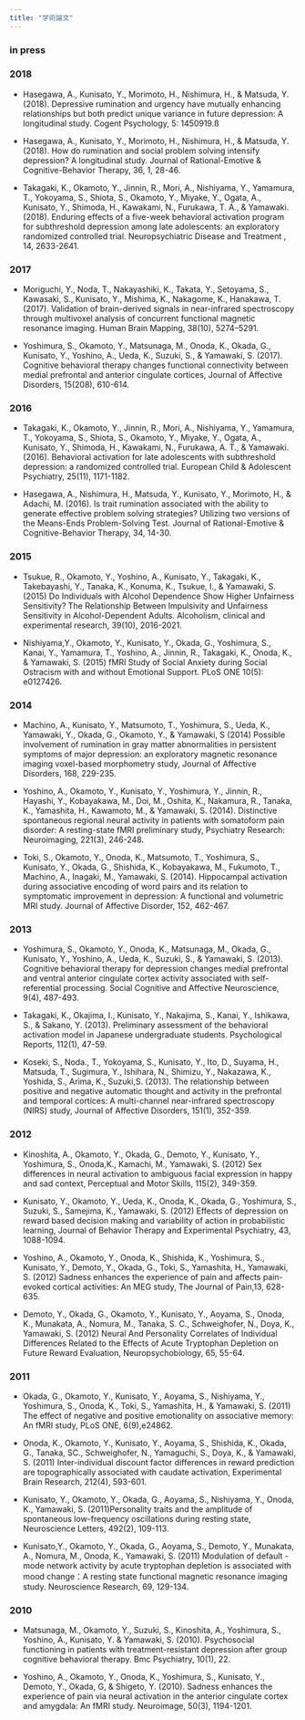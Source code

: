 ```yaml
---
title: "学術論文"
---
```



### in press



### 2018

- Hasegawa, A., Kunisato, Y., Morimoto, H., Nishimura, H., & Matsuda, Y. (2018). Depressive rumination and urgency have mutually enhancing relationships but both predict unique variance in future depression: A longitudinal study. Cogent Psychology, 5: 1450919.ß

- Hasegawa, A., Kunisato, Y., Morimoto, H., Nishimura, H., & Matsuda, Y. (2018). How do rumination and social problem solving intensify depression? A longitudinal study. Journal of Rational-Emotive & Cognitive-Behavior Therapy, 36, 1, 28-46.

- Takagaki, K., Okamoto, Y., Jinnin, R., Mori, A., Nishiyama, Y., Yamamura, T., Yokoyama, S., Shiota, S., Okamoto, Y., Miyake, Y., Ogata, A., Kunisato, Y., Shimoda, H., Kawakami, N., Furukawa, T. A., & Yamawaki. (2018).  Enduring effects of a five-week behavioral activation program for subthreshold depression among late adolescents: an exploratory randomized controlled trial.  Neuropsychiatric Disease and Treatment , 14, 2633-2641.

### 2017

- Moriguchi, Y., Noda, T., Nakayashiki, K., Takata, Y., Setoyama, S., Kawasaki, S., Kunisato, Y., Mishima, K., Nakagome, K., Hanakawa, T. (2017). Validation of brain-derived signals in near-infrared spectroscopy through multivoxel analysis of concurrent functional magnetic resonance imaging. Human Brain Mapping, 38(10), 5274–5291. 

- Yoshimura, S., Okamoto, Y., Matsunaga, M., Onoda, K., Okada, G., Kunisato, Y., Yoshino, A., Ueda, K., Suzuki, S., & Yamawaki, S. (2017). Cognitive behavioral therapy changes functional connectivity between medial prefrontal and anterior cingulate cortices, Journal of Affective Disorders, 15(208), 610-614.
 
### 2016
 
- Takagaki, K., Okamoto, Y., Jinnin, R., Mori, A., Nishiyama, Y., Yamamura, T., Yokoyama, S., Shiota, S., Okamoto, Y., Miyake, Y., Ogata, A., Kunisato, Y., Shimoda, H., Kawakami, N., Furukawa, A. T., & Yamawaki. (2016). Behavioral activation for late adolescents with subthreshold depression: a randomized controlled trial. European Child & Adolescent Psychiatry, 25(11), 1171-1182.
 
- Hasegawa, A., Nishimura, H., Matsuda, Y., Kunisato, Y., Morimoto, H., & Adachi, M. (2016). Is trait rumination associated with the ability to generate effective problem solving strategies? Utilizing two versions of the Means-Ends Problem-Solving Test. Journal of Rational-Emotive & Cognitive-Behavior Therapy, 34, 14-30.
 
### 2015

- Tsukue, R., Okamoto, Y., Yoshino, A., Kunisato, Y., Takagaki, K., Takebayashi, Y., Tanaka, K., Konuma, K., Tsukue, I., & Yamawaki, S. (2015) Do Individuals with Alcohol Dependence Show Higher Unfairness Sensitivity? The Relationship Between Impulsivity and Unfairness Sensitivity in Alcohol-Dependent Adults. Alcoholism, clinical and experimental research, 39(10), 2016-2021. 
 
- Nishiyama,Y., Okamoto, Y., Kunisato, Y., Okada, G., Yoshimura, S., Kanai, Y., Yamamura, T., Yoshino, A., Jinnin, R., Takagaki, K., Onoda, K., & Yamawaki, S. (2015) fMRI Study of Social Anxiety during Social Ostracism with and without Emotional Support. PLoS ONE 10(5): e0127426.

### 2014
 
- Machino, A., Kunisato, Y., Matsumoto, T., Yoshimura, S., Ueda, K., Yamawaki, Y., Okada, G., Okamoto, Y., & Yamawaki, S (2014) Possible involvement of rumination in gray matter abnormalities in persistent symptoms of major depression: an exploratory magnetic resonance imaging voxel-based morphometry study, Journal of Affective Disorders, 168, 229-235.
 
- Yoshino, A., Okamoto, Y., Kunisato, Y., Yoshimura, Y., Jinnin, R., Hayashi, Y., Kobayakawa, M., Doi, M., Oshita, K., Nakamura, R., Tanaka, K., Yamashita, H., Kawamoto, M., & Yamawaki, S. (2014). Distinctive spontaneous regional neural activity in patients with somatoform pain disorder: A resting-state fMRI preliminary study, Psychiatry Research: Neuroimaging, 221(3), 246-248.
 
- Toki, S., Okamoto, Y., Onoda, K., Matsumoto, T., Yoshimura, S., Kunisato, Y., Okada, G., Shishida, K., Kobayakawa, M., Fukumoto, T., Machino, A., Inagaki, M., Yamawaki, S. (2014). Hippocampal activation during associative encoding of word pairs and its relation to symptomatic improvement in depression: A functional and volumetric MRI study. Journal of Affective Disorder, 152, 462-467.
 
### 2013

- Yoshimura, S., Okamoto, Y., Onoda, K., Matsunaga, M., Okada, G., Kunisato, Y., Yoshino, A., Ueda, K., Suzuki, S., & Yamawaki, S. (2013). Cognitive behavioral therapy for depression changes medial prefrontal and ventral anterior cingulate cortex activity associated with self-referential processing. Social Cognitive and Affective Neuroscience, 9(4), 487-493. 
 
- Takagaki, K., Okajima, I., Kunisato, Y., Nakajima, S., Kanai, Y., Ishikawa, S., & Sakano, Y. (2013). Preliminary assessment of the behavioral activation model in Japanese undergraduate students. Psychological Reports, 112(1), 47-59. 
 
- Koseki, S., Noda., T., Yokoyama, S., Kunisato, Y., Ito, D., Suyama, H., Matsuda, T., Sugimura, Y., Ishihara, N., Shimizu, Y., Nakazawa, K., Yoshida, S., Arima, K., Suzuki,S. (2013). The relationship between positive and negative automatic thought and activity in the prefrontal and temporal cortices: A multi-channel near-infrared spectroscopy (NIRS) study, Journal of Affective Disorders, 151(1), 352-359.
 
### 2012

- Kinoshita, A., Okamoto, Y., Okada, G., Demoto, Y., Kunisato, Y., Yoshimura, S., Onoda,K., Kamachi, M., Yamawaki, S. (2012) Sex differences in neural activation to ambiguous facial expression in happy and sad context, Perceptual and Motor Skills, 115(2), 349-359.
 
- Kunisato, Y., Okamoto, Y., Ueda, K., Onoda, K., Okada, G., Yoshimura, S., Suzuki, S., Samejima, K., Yamawaki, S. (2012) Effects of depression on reward based decision making and variability of action in probabilistic learning, Journal of Behavior Therapy and Experimental Psychiatry, 43, 1088-1094. 
 
- Yoshino, A., Okamoto, Y., Onoda, K., Shishida, K., Yoshimura, S., Kunisato, Y., Demoto, Y., Okada, G., Toki, S., Yamashita, H., Yamawaki, S. (2012) Sadness enhances the experience of pain and affects pain-evoked cortical activities: An MEG study, The Journal of Pain,13, 628-635. 
 
- Demoto, Y., Okada, G., Okamoto, Y., Kunisato, Y., Aoyama, S., Onoda, K., Munakata, A., Nomura, M., Tanaka, S. C., Schweighofer, N., Doya, K., Yamawaki, S. (2012) Neural And Personality Correlates of Individual Differences Related to the Effects of Acute Tryptophan Depletion on Future Reward Evaluation, Neuropsychobiology, 65, 55-64. 
 
 
### 2011

- Okada, G., Okamoto, Y., Kunisato, Y., Aoyama, S., Nishiyama, Y., Yoshimura, S., Onoda, K., Toki, S., Yamashita, H., & Yamawaki, S. (2011) The effect of negative and positive emotionality on associative memory: An fMRI study, PLoS ONE, 6(9),e24862. 
 
- Onoda, K., Okamoto, Y., Kunisato, Y., Aoyama, S., Shishida, K., Okada, G., Tanaka, SC., Schweighofer, N., Yamaguchi, S., Doya, K., & Yamawaki, S. (2011) Inter-individual discount factor differences in reward prediction are topographically associated with caudate activation, Experimental Brain Research, 212(4), 593-601. 
 
- Kunisato, Y., Okamoto, Y., Okada, G., Aoyama, S., Nishiyama, Y., Onoda, K., Yamawaki, S. (2011)Personality traits and the amplitude of spontaneous low-frequency oscillations during resting state, Neuroscience Letters, 492(2), 109-113. 
 
- Kunisato,Y., Okamoto, Y., Okada, G., Aoyama, S., Demoto, Y., Munakata, A., Nomura, M., Onoda, K., Yamawaki, S. (2011) Modulation of default - mode network activity by acute tryptophan depletion is associated with mood change：A resting state functional magnetic resonance imaging study. Neuroscience Research, 69, 129-134. 

### 2010

- Matsunaga, M., Okamoto, Y., Suzuki, S., Kinoshita, A., Yoshimura, S., Yoshino, A., Kunisato, Y. & Yamawaki, S. (2010). Psychosocial functioning in patients with treatment-resistant depression after group cognitive behavioral therapy. Bmc Psychiatry, 10(1), 22. 
 
- Yoshino, A., Okamoto, Y., Onoda, K., Yoshimura, S., Kunisato, Y., Demoto, Y., Okada, G, & Shigeto, Y. (2010). Sadness enhances the experience of pain via neural activation in the anterior cingulate cortex and amygdala: An fMRI study. Neuroimage, 50(3), 1194-1201.